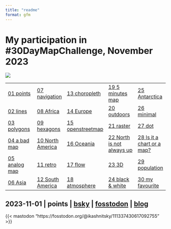 ```yaml
---
title: "readme"
format: gfm
---
```


# My participation in #30DayMapChallenge, November 2023

![](fig/30dmc-2023.png)

|                            |                         |                            |                             |                           |
|----------------------------|-------------------------|----------------------------|-----------------------------|---------------------------|
| [01 points](#day-1) | [07 navigation](#day-7)   | [13 choropleth](#day-13)  | [19 5 minutes map](#day-19) | [25 Antarctica](#day-25) |
| [02 lines](#day-2)     | [08 Africa](#day-8)    | [14 Europe](#day-14)        | [20 outdoors](#day-20)       | [26 minimal](#day-26)      |
| [03 polygons](#day-3)    | [09 hexagons](#day-9) | [15 openstreetmap](#day-15) | [21 raster](#day-21)     | [27 dot](#day-27) |
| [04 a bad map](#day-4)       | [10 North America](#day-10)  | [16 Oceania](#day-16)        | [22 North is not always up](#day-22)     | [28 Is it a chart or a map?](#day-28)      |
| [05 analog map](#day-5)         | [11 retro](#day-11)  | [17 flow](#day-17)  | [23 3D](#day-23)         | [29 population](#day-29)  |
| [06 Asia](#day-6)  | [12 South America](#day-12)    | [18 atmosphere](#day-18)  | [24 black & white](#day-24)    | [30 my favourite](#day-30)          |



## 2023-11-01 | points | [bsky](https://bsky.app/profile/ikashnitsky.phd/post/3kd5pr6o6xj2t) | [fosstodon](https://fosstodon.org/@ikashnitsky/111337430617092755) | [blog](https://ikashnitsky.phd/2023/geocoding/)

{{< mastodon "https://fosstodon.org/@ikashnitsky/111337430617092755" >}}
